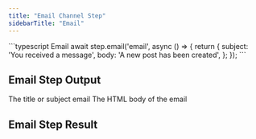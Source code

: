 ```yaml
---
title: "Email Channel Step"
sidebarTitle: "Email"
---
```


<RequestExample>
    ```typescript Email
    await step.email('email', async () => {
        return {
            subject: 'You received a message',
            body: 'A new post has been created',
        };
    });
    ```
</RequestExample>

## Email Step Output

<ParamField path="subject" type="string" required>
    The title or subject email
</ParamField>

<ParamField path="body" type="string" required>
    The HTML body of the email
</ParamField>

## Email Step Result
